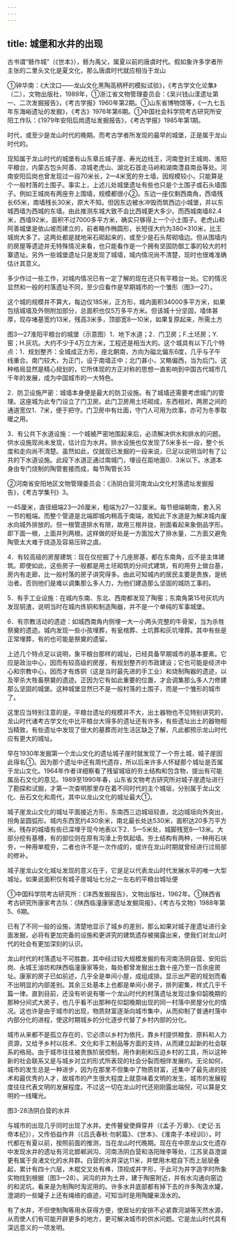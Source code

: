 ```yaml
---
---
---
```

title: 城堡和水井的出现
---



古书谓“鲧作城”（《世本》），鲧为禹父，属夏以前的唐虞时代。假如象许多学者所主张的二里头文化是夏文化，那么唐虞时代就应相当于龙山

①钟华南：《大汶口——龙山文化黑陶高柄杯的模拟试验》，《考古学文化论集》（二），文物出版社，1989年，①浙江省文物管理委员会：《吴兴钱山漾遗址第一、二次发掘报告》，《考古学报》1960年第2期。①山东省博物馆等，《一九七五年东海峪遗址的发掘》，《考古》1976年第6期。①中国社会科学院考古研究所安阳工作队：《1979年安阳后岗遗址发掘报告》，《考古学报》1985年第1期。

时代，或至少是龙山时代的晚期。而考古学者所发现的最早的城堡，正是属于龙山时代的。

现知属于龙山时代的城堡有山东章丘城子崖、寿光边线王，河南登封王城岗、淮阳平粮台，内蒙古包头阿善、凉城老虎山、湖北石首走马岭和湖南澧县南岳等处。河南安阳后岗也曾发现过一段70米长，2—4米宽的夯土墙，因规模较小，只能算是个一般村落的土围子。事实上，上述儿处城堡遗址有些也只是个土围子或石头墙围子。例如王城岗有两座夯上围墙，规模都很小②。东边一座仅剩西南角，西墙残长65米，南墙残长30米，原大不知。但因东边被水冲毁而筑西边小城堡，并以东城西墙为西城的东墙。由此推测东城大致不会比西城更大多少。而西城南墙82.4米，西墙92米，面积不过7000多平方米，确实只够得上一个小土围子。老虎山和阿善城堡是依山坡而建立的，前者略作椭圆形，长短径大约为380×310米，比王城岗大多了。这两处都是就地采石砌起来的，或至少是石头帮砌墙边。但从围墙内的房屋等遗迹并无特殊情况来看，也只能看作是一个拥有坚固防御工事的较大的村寨遗址。另外一些城堡遗址只是发现了城墙，城内情况尚不清楚，现时也很难准确估计其意义。

多少作过一些工作，对城内情况已有一定了解的现在还只有平粮台一处。它的情况显然和一般的村落遗址不同，至少应看作是早期城市的一个雏形（图3—27）。

这个城的规模并不算大，每边仅185米，正方形，城内面积34000多平方米，如果包括城墙及外侧附加部分，总面积也仅5万多平方米。但该城十分坚固，墙体甚厚，现存堵基宽约13米，残高3米多，顶部宽8—10米，如果复原起来，所需土方

图3—27淮阳平粮台的城堡（示意图）1．地下水道；2．门卫房；F.土坯房；Y.窑；H.灰坑。大约不少于4万立方米，工程还是相当大的。这个城具有以下几个特点：1．规划整齐：全城成正方形，座北朝南，方向为磁北偏东6度，几乎与子午线重合。南门较大，为正门，设于南墙正中；北门甚小，又略偏西，当为后门。这种格局显然是精心规划的，它所体现的方正对称的思想一直影响到中国古代城市几千年的发展，成为中国城市的一大特色。

2．防卫设施严密：城墙本身便是最大的防卫设施。有了城墙还需要考虑城门的管理。这座城为此专门设立了门卫房。此门卫房用土坯砌成，东西相对，两房之间的通道宽仅1．7米，便于把守。门卫房中有灶面，守门人可用为炊事，亦可为冬季取暖之用。

3．有公共下水道设施：一个城被严密地围起来后，必须解决供水和排水的问题。供水设施现尚未发现，估计应为水井。排水设施也仅发现了5米多长一段，整个长度和走向尚不清楚。虽然如此，仅就现已发掘的一段来说，已足以说明当时有了公共的下水道设施。此段下水道正通过南城门，埋设在距地面0．3米以下。水道本身由专门烧制的陶管套接而成，每节陶管长35

②河南省安阳地区文物管理委员会：《汤阴白营河南龙山文化村落遗址发掘报告》，《考古学集刊》3。

—45厘米，直径细端23—26厘米，粗端为27—32厘米。每节细端朝南，套入另一节的粗端。而整个管道是北端即城内稍高于南端，故知此下水道是为解决城内废水向城外排放的。但一根管道排水有限，故用三根并拢，剖面看起来象倒品字形。即下面一根，上面并列两根。这样做的好处是一方面加大了排水量，二方面又避免陶管太大难于烧造及容易压碎之虞。

4．有较高级的房屋建筑：现在仅挖掘了十几座房基，都在东南角，应不是主体建筑。即使如此，这些房子一般都是用土坯砌筑的分间式建筑，有的用夯上做台基，房内有走廊，比一般村落的房子讲究得多。由此可知城内的居民主要是贵族，是统治者。否则他们是难以调集那么多人力，为他们建造那么坚固的城防工事的。

5．有手工业设施：在城内东南、东北、西南都发现了陶窑；东南角第15号灰坑内发现铜渣，说明当时在城内炼铜和制造陶器，并不是一个单纯的军事城堡。

6．有宗教活动的遗迹：如城西南角内侧埋一大一小两头完整的牛骨架，当为杀牲祭奠的遗迹。城内发现一些小孩埋葬，有瓮棺葬、土坑葬和灰坑埋葬。其中有些是正常埋葬，有的也可能是祭奠的遗留。

上述几个特点足以说明，象平粮台那样的城址，已经具备早期城市的基本要素。它应是政治中心，因而有较高级的房屋，有规划整齐的市政建设；它也可能是经济中心和宗教中心，因而才有炼铜（这是当时最先进的手工业）和烧制陶器的遗迹，以及宰杀大牲畜祭奠的遗迹。正因为它有如此重要的位置，才会调集那么多人力修建那么坚固的城堡。这种城堡显然已不是一般村落的土围子，而是一个雏形的城市了。

这里应当特别注意的是，平粮台遗址的规模并不大，出土器物也不见特别讲究的，龙山时代诸考古学文化中比平粮台大得多的遗址还有许多，有些遗址出土的器物相当精致，有些遗址中发现了很大的墓葬而对生活区缺乏了解，凡此都预示龙山时代应有更大的城址。

早在1930年发掘第一个龙山文化的遗址城子崖时就发现了一个夯土城，城子崖因此得名①。因为那个遗址中还有周代遗存，所以后来许多人怀疑那个城址是否属于龙山文化。1964年作者详细察看了残留城垣的夯土结构和包含物，提出有可能属岳石文化的意见。1989至1990年春，山东省文物考古研究所对城子崖遗址进行了勘探和试掘，才第一次查明那里存在着不同时代的主个城垣，分别属于龙山文化、岳石文化和周代，其中以龙山文化的城址最大①。

城子崖龙山文化的城址平面接近方形，东南西三边城垣较直，北边城垣向外突出，拐角呈圆弧形。城内东西宽约430余米，南北最长处达530米，面积达20多万平方米。残存的城墙有些已深埋于现今地表以下2．5—5米处，城脚残宽8—13米。大部分挖有基槽，有的部位则在原有沟濠上夯筑起墙。夯土结构有两种，一种用石块夯，一种用单棍夯，二者也许不是一次作成的，或许在龙山时期就曾经进行过局部的修补。

城子崖龙山文化城址发现的意义在于，它是足以代表龙山时代发展水平的唯一大型城址。如果说面积仅有城子崖城址七分之一左右的平粮台城址便

①中国科学院考古研究所：《沣西发掘报告》，文物出版社，1962年。①陕西省考古研究所康家考古队：《陕西临潼康家遗址发掘简报》，《考古与文物》1988年第5、6期。

已有了不同一般的设施，清楚地显示了城乡的差别，那么如果对城子崖遗址进行全面发掘，必将有更加完备的设施和更讲究的建筑遗存被揭露出来，使我们对龙山时代的社会有更加深刻的认识。

龙山时代的村落遗址不可胜数，其中经过较大规模发掘的有河南汤阴自营、安阳后岗、永城王油坊和陕西临潼康家等处，每处都曾发掘出土数十座乃至一百余座房址。康家的房子已如前述，几乎全是单间小屋，成组成排。显示出严密的规划而看不出明显的内部差别。其余三处基本上也都是单间小房子，排列密集，样式几乎千篇一律。直到目前，还没有听说有哪一个龙山时代的村落遗址发现过象仰韶晚期的那种分间式大房子，也几乎看不出那种在仰韶晚期出现的同一村落中房屋分化的情况。这也许是由于城市的出现，物质财富逐渐向城市集中，从而抑制了普通村落中内部分化的进程，使这时期城乡的分化逐步代替了乡村内部的分化。

城市从来都不是孤立存在的，它必须以乡村为依托，靠乡村提供粮食、原料和人力资源，又给予乡村以技术、文化和手工制品等方面的支持，从而建立起新的社会联系的格局。由于城市往往被贵族阶层控制，用作剥削和压迫乡村的工具，所以这种新的社会联系又是与城乡对立的形式所表现的社会分裂而相伴发展的。无论如何，城市的发生总是一种进步，因为在那里不但集中了物质财富，还集中了最先进的技术和最优秀的人才，故城市的产生很大程度上就意味着文明的发生，城市的发展程度往往代表文明的发展程度。不过这一切在龙山时代还刚刚露出端倪，可以算是文明的一线曙光。

图3-28汤阴白营的水井

与城市的出现几乎同时出现了水井。史传瞽叟使舜穿井（《孟子·万章》、《史记·五帝本纪》），又传伯益作井（《吕氏春秋·勿躬篇》、《世本》、《淮南子·本经训》）。时代都在有夏以前，按照前面的推测，当在龙山时代晚期。现在在中原龙山文化遗存中发现水井的遗址有河北邯郸涧沟、河南汤阴白营和洛阳矬李等处，江苏吴县澄湖更有属于良渚文化的水井群。白营的水井深达11米，井壁用木棍自下而上层层叠起，累计有四十六层，木棍交叉处有榫，顶视成井字形，于此可为井字造字时所象实物找到根据（图3—28）。涧沟的井为土井，建于陶窑附近，并有水沟通向窑边的和泥坑，看来是为制陶时淘泥用的。许多水井底部都有掉下去的许多陶汲水罐，澄湖的一些罐子上还有绳络的痕迹，可知当时是用陶罐来汲水的。

有了水井，不但使制陶等用水获得方便，使居址的安排不必紧靠河湖等天然水源，从而使人们有可能开辟更多的地方，更可解决城市的供水问题。它是龙山时代具有深远意义的一项发明。